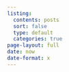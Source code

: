 ```yaml
---
listing:
  contents: posts
  sort: false
  type: default
  categories: true
page-layout: full
date: now
date-format: x
---
```


```{=html}
<script src="time.js"></script>
```